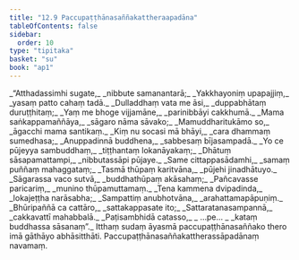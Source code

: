 ```yaml
---
title: "12.9 Paccupaṭṭhānasaññakattheraapadāna"
tableOfContents: false
sidebar:
  order: 10
type: "tipitaka"
basket: "su"
book: "ap1"
---
```



<DynamicBreadcrumb />

<Division number="72" book="ap1">

<Paragraph number="2028" type="verses" book="ap1">
_“Atthadassimhi sugate,_  
_nibbute samanantarā;_  
_Yakkhayoniṃ upapajjiṃ,_  
_yasaṃ patto cahaṃ tadā._  

</Paragraph>

</Division>
<Division number="73" book="ap1">

<Paragraph number="2029" type="verses" book="ap1">
_Dulladdhaṃ vata me āsi,_  
_duppabhātaṃ duruṭṭhitaṃ;_  
_Yaṃ me bhoge vijjamāne,_  
_parinibbāyi cakkhumā._  

</Paragraph>

</Division>
<Division number="74" book="ap1">

<Paragraph number="2030" type="verses" book="ap1">
_Mama saṅkappamaññāya,_  
_sāgaro nāma sāvako;_  
_Mamuddharitukāmo so,_  
_āgacchi mama santikaṃ._  

</Paragraph>

</Division>
<Division number="75" book="ap1">

<Paragraph number="2031" type="verses" book="ap1">
_Kiṃ nu socasi mā bhāyi,_  
_cara dhammaṃ sumedhasa;_  
_Anuppadinnā buddhena,_  
_sabbesaṃ bījasampadā._  

</Paragraph>

</Division>
<Division number="76" book="ap1">

<Paragraph number="2032" type="verses" book="ap1">
_Yo ce pūjeyya sambuddhaṃ,_  
_tiṭṭhantaṃ lokanāyakaṃ;_  
_Dhātuṃ sāsapamattampi,_  
_nibbutassāpi pūjaye._  

</Paragraph>

</Division>
<Division number="77" book="ap1">

<Paragraph number="2033" type="verses" book="ap1">
_Same cittappasādamhi,_  
_samaṃ puññaṃ mahaggataṃ;_  
_Tasmā thūpaṃ karitvāna,_  
_pūjehi jinadhātuyo._  

</Paragraph>

</Division>
<Division number="78" book="ap1">

<Paragraph number="2034" type="verses" book="ap1">
_Sāgarassa vaco sutvā,_  
_buddhathūpaṃ akāsahaṃ;_  
_Pañcavasse paricariṃ,_  
_munino thūpamuttamaṃ._  

</Paragraph>

</Division>
<Division number="79" book="ap1">

<Paragraph number="2035" type="verses" book="ap1">
_Tena kammena dvipadinda,_  
_lokajeṭṭha narāsabha;_  
_Sampattiṃ anubhotvāna,_  
_arahattamapāpuṇiṃ._  

</Paragraph>

</Division>
<Division number="80" book="ap1">

<Paragraph number="2036" type="verses" book="ap1">
_Bhūripaññā ca cattāro,_  
_sattakappasate ito;_  
_Sattaratanasampannā,_  
_cakkavattī mahabbalā._  

</Paragraph>

</Division>
<Division number="81" book="ap1">

<Paragraph number="2037" type="verses" book="ap1">
_Paṭisambhidā catasso,_  
_ …pe… _  
_kataṃ buddhassa sāsanaṃ”._  

</Paragraph>

<Paragraph number="2038" book="ap1">
Itthaṃ sudaṃ āyasmā paccupaṭṭhānasaññako thero imā gāthāyo abhāsitthāti.

</Paragraph>
</Division>

<Paragraph number="2039" type="center" book="ap1">
Paccupaṭṭhānasaññakattherassāpadānaṃ navamaṃ.
</Paragraph>